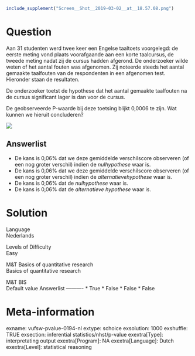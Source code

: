 ```r
include_supplement("Screen__Shot__2019-03-02__at__18.57.08.png")
```

Question
========
Aan 31 studenten werd twee keer een Engelse taaltoets voorgelegd: de
eerste meting vond plaats voorafgaande aan een korte taalcursus, de
tweede meting nadat zij de cursus hadden afgerond. De onderzoeker wilde
weten of het aantal fouten was afgenomen. Zij noteerde steeds het aantal
gemaakte taalfouten van de respondenten in een afgenomen test. Hieronder
staan de resultaten.  
  
De onderzoeker toetst de hypothese dat het aantal gemaakte taalfouten na
de cursus significant lager is dan voor de cursus.  
  
De geobserveerde P-waarde bij deze toetsing blijkt 0,0006 te zijn. Wat
kunnen we hieruit concluderen?  
  
![](Screen__Shot__2019-03-02__at__18.57.08.png)

Answerlist
----------
* De kans is 0,06% dat we deze gemiddelde verschilscore observeren (of een
  nog groter verschil) indien de *nulhypothese* waar is.
* De kans is 0,06% dat we deze gemiddelde verschilscore observeren (of een
  nog groter verschil) indien de *alternatievehypothese* waar is.
* De kans is 0,06% dat de *nulhypothese* waar is.
* De kans is 0,06% dat de *alternatieve hypothese* waar is.

Solution
========











Language  
Nederlands

Levels of Difficulty  
Easy

M&T Basics of quantitative research  
Basics of quantitative research

M&T BIS  
Default value
Answerlist
----------
* True
* False
* False
* False

Meta-information
================
exname: vufsw-pvalue-0194-nl
extype: schoice
exsolution: 1000
exshuffle: TRUE
exsection: inferential statistics/nhst/p-value
exextra[Type]: interpretating output
exextra[Program]: NA
exextra[Language]: Dutch
exextra[Level]: statistical reasoning

